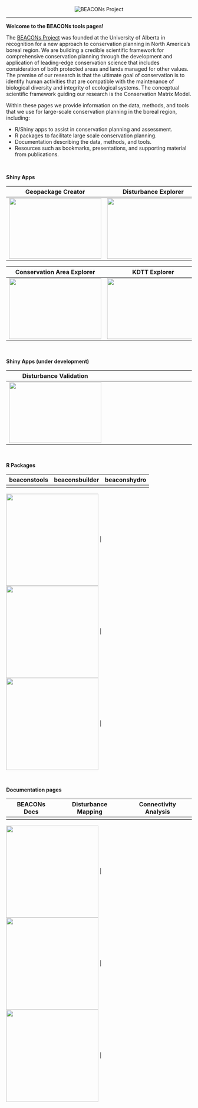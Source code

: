 <center><img src="pics/bp_banner.png" alt="BEACONs Project"></center>
<hr>

**Welcome to the BEACONs tools pages!**

The [BEACONs Project](https://beaconsproject.ualberta.ca/) was founded at the University of Alberta in recognition for a new approach to conservation planning in North America's boreal region. We are building a credible scientific framework for comprehensive conservation planning through the development and application of leading-edge conservation science that includes consideration of both protected areas and lands managed for other values. The premise of our research is that the ultimate goal of conservation is to identify human activities that are compatible with the maintenance of biological diversity and integrity of ecological systems. The conceptual scientific framework guiding our research is the Conservation Matrix Model.

Within these pages we provide information on the data, methods, and tools that we use for large-scale conservation planning in the boreal region, including:

- R/Shiny apps to assist in conservation planning and assessment.
- R packages to facilitate large scale conservation planning.
- Documentation describing the data, methods, and tools.
- Resources such as bookmarks, presentations, and supporting material from publications.

<br>

**Shiny Apps**

| Geopackage Creator | Disturbance Explorer | Hydrology Explorer |
| :---: | :---: | :---: |
| <a href="https://beaconsproject.shinyapps.io/geopackage_creator/" target="_blank"><img align="center" src="pics/geopackage_creator.png" width="250" height="165"></a> | <a href="https://beaconsproject.shinyapps.io/disturbance_explorer/" target="_blank"><img align="center" src="pics/disturbance_explorer.png" width="250" height="165"></a> | <a href="https://beaconsproject.shinyapps.io/beaconshydro_explorer_v2/" target="_blank"><img align="center" src="pics/hydrology_explorer.png" width="250" height="165"></a> |

| Conservation Area Explorer | KDTT Explorer | Wolverine Survey Design |
| :---: | :---: | :---: |
| <a href="https://beaconsproject.shinyapps.io/conservation_area_explorer_v2" target="_blank"><img align="center" src="pics/conservation_area_explorer.png" width="250" height="165"></a> | <a href="https://beaconsproject.shinyapps.io/kdtt_viewer/" target="_blank"><img align="center" src="pics/kdtt_viewer.png" width="250" height="165"></a> | <a href="https://beaconsproject.shinyapps.io/wolverines/" target="_blank"><img align="center" src="pics/wolverines_survey.png" width="250" height="165"></a> |

<br>

**Shiny Apps (under development)**

| Disturbance Validation | | |
| :---: | :---: | :---: |
| <a href="https://beaconsproject.shinyapps.io/disturbance_validation" target="_blank"><img align="center" src="pics/disturbance_validation.png" width="250" height="165"></a> | | |

<br>

**R Packages**

| beaconstools | beaconsbuilder | beaconshydro |
| :---: | :---: | :---: |
| <a href="https://github.com/beaconsproject/beaconstools">
  <img align="center" src="pics/beaconstools.png" width="250"></a> 
| <a href="https://github.com/beaconsproject/beaconsbuilder">
  <img align="center" src="pics/beaconsbuilder.png" width="250"></a> 
| <a href="https://github.com/beaconsproject/beaconshydro">
  <img align="center" src="pics/beaconshydro.png" width="250"></a> |

<br>

**Documentation pages**

| BEACONs Docs | Disturbance Mapping | Connectivity Analysis |
| :---: | :---: | :---: |
| <a href="https://beaconsproject.github.io/beacons_docs/">
  <img align="center" src="pics/beacons_docs.png" width="250"></a> 
| <a href="https://github.com/beaconsproject/disturbance_mapping">
  <img align="center" src="pics/disturbance_mapping.png" width="250"></a> 
| <a href="https://github.com/beaconsproject/connectivity_analysis">
  <img align="center" src="pics/connectivity_analysis.png" width="250"></a> |
